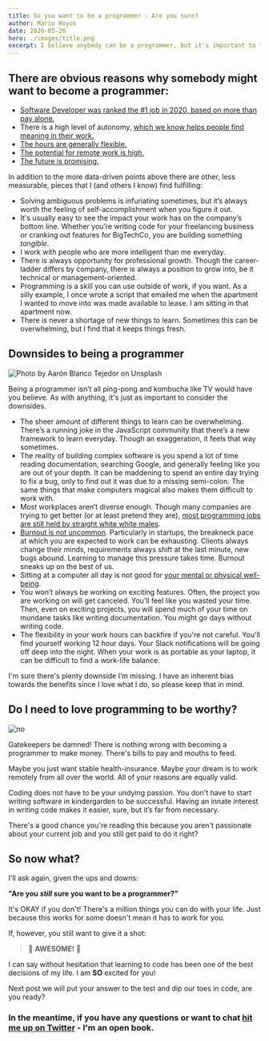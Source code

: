 ```yaml
---
title: So you want to be a programmer - Are you sure?
author: Mario Hoyos
date: 2020-05-26
hero: ./images/title.png
excerpt: I believe anybody can be a programmer, but it's important to find out if it's something you actually want.
---
```


## There are obvious reasons why somebody might want to become a programmer:

- [Software Developer was ranked the #1 job in 2020, based on more than pay alone.](https://money.usnews.com/careers/best-jobs/software-developer)
- There is a high level of autonomy, [which we know helps people find meaning in their work.](https://www.nbcnews.com/better/careers/research-says-secret-being-happy-work-n762926)
- [The hours are generally flexible.](https://www.flexjobs.com/blog/post/top-10-career-fields-for-flexible-jobs-v2/)
- [The potential for remote work is high.](https://remoteok.io/remote-dev-jobs)
- [The future is promising.](https://www.bls.gov/ooh/computer-and-information-technology/software-developers.htm#tab-6)

In addition to the more data-driven points above there are other, less measurable, pieces that I (and others I know) find fulfilling:

- Solving ambiguous problems is infuriating sometimes, but it’s always worth the feeling of self-accomplishment when you figure it out.
- It's usually easy to see the impact your work has on the company’s bottom line. Whether you’re writing code for your freelancing business or cranking out features for BigTechCo, you are building something _tangible_.
- I work with people who are more intelligent than me everyday.
- There is always opportunity for professional growth. Though the career-ladder differs by company, there is always a position to grow into, be it technical or management-oriented.
- Programming is a skill you can use outside of work, if you want. As a silly example, I once wrote a script that emailed me when the apartment I wanted to move into was made available to lease. I am sitting in that apartment now.
- There is never a shortage of new things to learn. Sometimes this can be overwhelming, but I find that it keeps things fresh.

## Downsides to being a programmer

<div className="Image__Small">
  <img
    src="./images/stress.jpg"
    title="Photo by Aarón Blanco Tejedor on Unsplash"
    alt="Photo by Aarón Blanco Tejedor on Unsplash"
  />
</div>

Being a programmer isn’t all ping-pong and kombucha like TV would have you believe. As with anything, it's just as important to consider the downsides.

- The sheer amount of different things to learn can be overwhelming. There’s a running joke in the JavaScript community that there’s a new framework to learn everyday. Though an exaggeration, it feels that way sometimes.
- The reality of building complex software is you spend a lot of time reading documentation, searching Google, and generally feeling like you are out of your depth. It can be maddening to spend an entire day trying to fix a bug, only to find out it was due to a missing semi-colon. The same things that make computers magical also makes them difficult to work with.
- Most workplaces aren’t diverse enough. Though many companies are trying to get better (or at least pretend they are), [most programming jobs are still held by straight white white males](https://datausa.io/profile/soc/computer-programmers#demographics).
- [Burnout is not uncommon](https://medium.com/hackernoon/why-theres-so-much-burnout-in-software-and-what-to-do-about-it-4ef0297ca7cc). Particularly in startups, the breakneck pace at which you are expected to work can be exhausting. Clients always change their minds, requirements always shift at the last minute, new bugs abound. Learning to manage this pressure takes time. Burnout sneaks up on the best of us.
- Sitting at a computer all day is not good for [your mental or physical well-being](https://www.mayoclinic.org/healthy-lifestyle/adult-health/expert-answers/sitting/faq-20058005).
- You won’t always be working on exciting features. Often, the project you are working on will get canceled. You’ll feel like you wasted your time. Then, even on exciting projects, you will spend much of your time on mundane tasks like writing documentation. You might go days without writing code.
- The flexibility in your work hours can backfire if you're not careful. You'll find yourself working 12 hour days. Your Slack notifications will be going off deep into the night. When your work is as portable as your laptop, it can be difficult to find a work-life balance.

I'm sure there's plenty downside I’m missing. I have an inherent bias towards the benefits since I love what I do, so please keep that in mind.

## Do I need to **love** programming to be worthy?

<div className="Image__Small">
  <img src="./images/no.jpg" title="no" alt="no" />
</div>

Gatekeepers be damned! There is nothing wrong with becoming a programmer to make money. There's bills to pay and mouths to feed.

Maybe you just want stable health-insurance. Maybe your dream is to work remotely from all over the world. All of your reasons are equally valid.

Coding does not have to be your undying passion. You don't have to start writing software in kindergarden to be successful. Having an innate interest in writing code makes it easier, sure, but it’s far from necessary.

There's a good chance you're reading this because you aren't passionate about your current job and you still get paid to do it right?

## So now what?

I'll ask again, given the ups and downs:

**"Are you _still_ sure you want to be a programmer?"**

It's OKAY if you don't! There's a million things you can do with your life. Just because this works for some doesn't mean it has to work for you.

If, however, you still want to give it a shot:

> 🎉 **AWESOME!** 🎉

I can say without hesitation that learning to code has been one of the best decisions of my life. I am **SO** excited for you!

Next post we will put your answer to the test and dip our toes in code, are you ready?

### In the meantime, if you have any questions or want to chat [hit me up on Twitter](https://twitter.com/marioahoyos) - I'm an open book.
